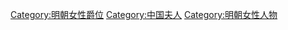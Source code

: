 [[Category:明朝女性爵位|Category:明朝女性爵位]]
[[Category:中国夫人|Category:中国夫人]]
[[Category:明朝女性人物|Category:明朝女性人物]]